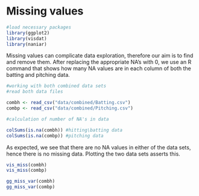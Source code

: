 # Missing values

```r
#load necessary packages
library(ggplot2)
library(visdat)
library(naniar)
```
Missing values can complicate data exploration, therefore our aim is to find and remove them. After replacing the appropriate NA's with 0, we use an R command that shows how many NA values are in each column of both the batting and pitching data.

```r

#working with both combined data sets
#read both data files

combh <- read_csv("data/combined/Batting.csv")
combp <- read_csv("data/combined/Pitching.csv")

```

```r

#calculation of number of NA's in data

colSums(is.na(combh)) #hitting\batting data
colSums(is.na(combp)) #pitching data

```

As expected, we see that there are no NA values in either of the data sets, hence there is no missing data.
Plotting the two data sets asserts this.

```r
vis_miss(combh)
vis_miss(combp)

gg_miss_var(combh)
gg_miss_var(combp)
```

